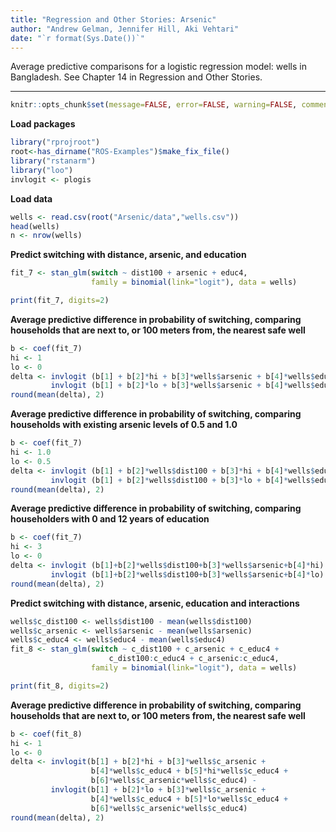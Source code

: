 ```yaml
---
title: "Regression and Other Stories: Arsenic"
author: "Andrew Gelman, Jennifer Hill, Aki Vehtari"
date: "`r format(Sys.Date())`"
---
```

Average predictive comparisons for a logistic regression model:
wells in Bangladesh. See Chapter 14 in Regression and Other Stories.

-------------


```r
knitr::opts_chunk$set(message=FALSE, error=FALSE, warning=FALSE, comment=NA)
```

**Load packages**

```r
library("rprojroot")
root<-has_dirname("ROS-Examples")$make_fix_file()
library("rstanarm")
library("loo")
invlogit <- plogis
```

**Load data**

```r
wells <- read.csv(root("Arsenic/data","wells.csv"))
head(wells)
n <- nrow(wells)
```

**Predict switching with distance, arsenic, and education**

```r
fit_7 <- stan_glm(switch ~ dist100 + arsenic + educ4,
                  family = binomial(link="logit"), data = wells)
```



```r
print(fit_7, digits=2)
```

**Average predictive difference in probability of switching,
comparing households that are next to, or 100 meters from, the nearest safe well**

```r
b <- coef(fit_7)
hi <- 1
lo <- 0
delta <- invlogit (b[1] + b[2]*hi + b[3]*wells$arsenic + b[4]*wells$educ4) -
         invlogit (b[1] + b[2]*lo + b[3]*wells$arsenic + b[4]*wells$educ4)
round(mean(delta), 2)
```

**Average predictive difference in probability of switching,
comparing households with existing arsenic levels of 0.5 and 1.0**

```r
b <- coef(fit_7)
hi <- 1.0
lo <- 0.5
delta <- invlogit (b[1] + b[2]*wells$dist100 + b[3]*hi + b[4]*wells$educ4) -
         invlogit (b[1] + b[2]*wells$dist100 + b[3]*lo + b[4]*wells$educ4)
round(mean(delta), 2)
```

**Average predictive difference in probability of switching,
comparing householders with 0 and 12 years of education**

```r
b <- coef(fit_7)
hi <- 3
lo <- 0
delta <- invlogit (b[1]+b[2]*wells$dist100+b[3]*wells$arsenic+b[4]*hi) -
         invlogit (b[1]+b[2]*wells$dist100+b[3]*wells$arsenic+b[4]*lo)
round(mean(delta), 2)
```

**Predict switching with distance, arsenic, education and interactions**

```r
wells$c_dist100 <- wells$dist100 - mean(wells$dist100)
wells$c_arsenic <- wells$arsenic - mean(wells$arsenic)
wells$c_educ4 <- wells$educ4 - mean(wells$educ4)
fit_8 <- stan_glm(switch ~ c_dist100 + c_arsenic + c_educ4 +
                      c_dist100:c_educ4 + c_arsenic:c_educ4,
                  family = binomial(link="logit"), data = wells)
```



```r
print(fit_8, digits=2)
```

**Average predictive difference in probability of switching,
comparing households that are next to, or 100 meters from, the nearest safe well**

```r
b <- coef(fit_8)
hi <- 1
lo <- 0
delta <- invlogit(b[1] + b[2]*hi + b[3]*wells$c_arsenic +
                  b[4]*wells$c_educ4 + b[5]*hi*wells$c_educ4 +
                  b[6]*wells$c_arsenic*wells$c_educ4) -
         invlogit(b[1] + b[2]*lo + b[3]*wells$c_arsenic +
                  b[4]*wells$c_educ4 + b[5]*lo*wells$c_educ4 +
                  b[6]*wells$c_arsenic*wells$c_educ4)
round(mean(delta), 2)
```


